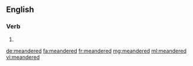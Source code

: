 ==English==

===Verb===
{{head|en}}

# {{en-past of|meander}}

[[de:meandered]]
[[fa:meandered]]
[[fr:meandered]]
[[mg:meandered]]
[[ml:meandered]]
[[vi:meandered]]